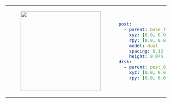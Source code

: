 <table>
<tr>
<td>
<center>
<figure>
    <img src={require("./img/disk_post.png").default} width="250" />
</figure>
</center>
</td>
<td>

```yaml
post:
  - parent: base_link
    xyz: [0.0, 0.0, 0.0]
    rpy: [0.0, 0.0, 0.0]
    model: dual
    spacing: 0.12
    height: 0.075
disk:
  - parent: post_0_mount
    xyz: [0.0, 0.0, 0.0]
    rpy: [0.0, 0.0, 0.0]
```
</td>
</tr>
</table>
